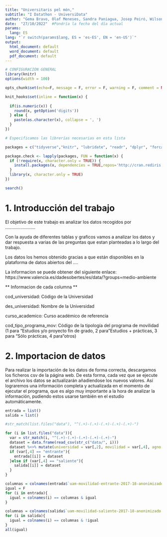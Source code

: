 ```yaml
---
title: "Universitaris pel món,"
subtitle: "I Datathon - UniversiData"
author: "Gema Bravo, Olaf Meneses, Sandra Paniagua, Josep Peiró, Wilson Portillo"
date:  "27/10/2022"  #Pondría la fecha del día actual
params:
  lang: ES
lang: "`r switch(params$lang, ES = 'es-ES', EN = 'en-US')`"
output:
  html_document: default
  word_document: default
  pdf_document: default
---
```



```r
# CONFIGURACIÓN GENERAL
library(knitr)
options(width = 100)

opts_chunk$set(echo=F, message = F, error = F, warning = F, comment = NA, fig.align = 'center', dpi = 200, tidy = F, cache.path = '.cache/', fig.path = './figura/')

knit_hooks$set(inline = function(x) {
  
  if(is.numeric(x)) {
    round(x, getOption('digits'))
  } else {
    paste(as.character(x), collapse = ', ')
  }
})

```

```r

# Especificamos las librerías necesarias en esta lista

packages = c("tidyverse","knitr", "lubridate", "readr", "dplyr", "forcats", "lubridate", "magrittr", "stringr", "tibble", "tidyr", "datasets", "RColorBrewer","nycflights13", "base", "datasets", "ggplot2", "plotly", "highcharter")

package.check <- lapply(packages, FUN = function(x) {
  if (!require(x, character.only = TRUE)) {
    install.packages(x, dependencies = TRUE,repos='http://cran.rediris.es')
  }
  library(x, character.only = TRUE)
})

search()

```

\bigskip

\bigskip

\noindent\makebox[\linewidth]{\rule{\textwidth}{0.4pt}}

\bigskip

\tableofcontents

\bigskip

\noindent\makebox[\linewidth]{\rule{\textwidth}{0.4pt}}


\newpage



# 1. Introducción del trabajo

El objetivo de este trabajo es analizar los datos recogidos por ........................



Con la ayuda de diferentes tablas y graficos vamos a analizar los datos y dar respuesta a varias de las preguntas que estan planteadas a lo largo del trabajo.

Los datos los hemos obtenido gracias a que están disponibles en la plataforma de datos abiertos del ....



La informacion se puede obtener del siguiente enlace: https://www.valencia.es/dadesobertes/es/data/?groups=medio-ambiente


  ** Informacion de cada columna ** 



cod_universidad: Código de la Universidad

des_universidad: 	Nombre de la Universidad

curso_academico: Curso académico de referencia

cod_tipo_programa_mov: Código de la tipología del programa de movilidad (1 para "Estudios y/o proyecto fin de grado, 2 para "Estudios + prácticas, 3 para "Sólo prácticas, 4 para "otros)








# 2. Importacion de datos

Para realizar la importación de los datos de forma correcta, descargamos los ficheros csv de la página web. De esta forma, cada vez que se ejecute el archivo los datos se actualizarán añadiendose los nuevos valores. Así lograremos una información completa y actualizada en el momento de ejecutar el programa, que es algo muy importante a la hora de analizar la información, pudiendo estos usarse  también en el estudio automáticamente.

```r
entrada = list()
salida = list()

#str_match(list.files("data"), "^(.+)-(.+)-(.+)-(.+)-(.+)-")

for (i in list.files("data")){
  var = str_match(i, "^(.+)-(.+)-(.+)-(.+)-(.+)-")
  dataset = data.frame(read_csv(str_c("data/", i)))
  dataset %<>% mutate(universidad = var[,2], movilidad = var[,4], agno = var[,5])
  if (var[,4] == "entrante"){
    entrada[[i]] = dataset
  }else if (var[,4] == "saliente"){
    salida[[i]] = dataset
  }
}
```


```r
columnas = colnames(entrada$`uam-movilidad-entrante-2017-18-anonimizado.csv`)
igual = F
for (i in entrada){
  igual = colnames(i) == columnas & igual
}

columnas = colnames(salida$`uam-movilidad-saliente-2017-18-anonimizado.csv`)
for (i in salida){
  igual = colnames(i) == columnas & !igual
}
all(igual)
```



